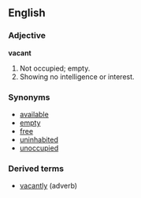 ==English==
===Adjective===
'''vacant'''
#Not occupied; empty.
#Showing no intelligence or interest.
===Synonyms===
*[[available]]
*[[empty]]
*[[free]]
*[[uninhabited]]
*[[unoccupied]]
===Derived terms===
*[[vacantly]] (adverb)